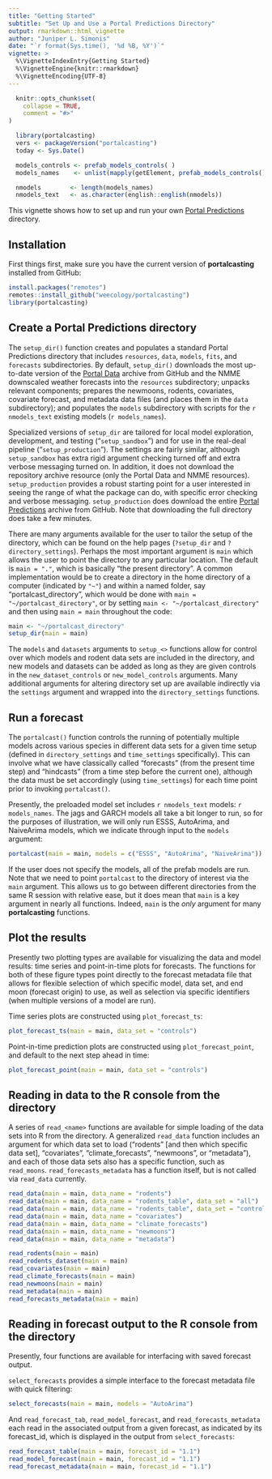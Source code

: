 ```yaml
---
title: "Getting Started"
subtitle: "Set Up and Use a Portal Predictions Directory"
output: rmarkdown::html_vignette
author: "Juniper L. Simonis"
date: "`r format(Sys.time(), '%d %B, %Y')`"
vignette: >
  %\VignetteIndexEntry{Getting Started}
  %\VignetteEngine{knitr::rmarkdown}
  %\VignetteEncoding{UTF-8}
---
```


```r
  knitr::opts_chunk$set(
    collapse = TRUE,
    comment = "#>"
)
```

```r
  library(portalcasting)
  vers <- packageVersion("portalcasting")
  today <- Sys.Date()

  models_controls <- prefab_models_controls( )
  models_names    <- unlist(mapply(getElement, prefab_models_controls(), "metadata")["print_name", ])

  nmodels        <- length(models_names)
  nmodels_text   <- as.character(english::english(nmodels))


```


This vignette shows how to set up and run your own [Portal Predictions](https://github.com/weecology/portalPredictions) directory.

## Installation

First things first, make sure you have the current version of **portalcasting** installed from GitHub:

```r
install.packages("remotes")
remotes::install_github("weecology/portalcasting")
library(portalcasting)
```

## Create a Portal Predictions directory

The `setup_dir()` function creates and populates a standard Portal Predictions directory that includes `resources`, `data`, `models`, `fits`, and `forecasts` subdirectories. 
By default, `setup_dir()` downloads the most up-to-date version of the [Portal Data](https://doi.org/10.5281/zenodo.1215988) archive from GitHub and the NMME downscaled weather forecasts into the `resources` subdirectory; unpacks relevant components; prepares the newmoons, rodents, covariates, covariate forecast, and metadata data files (and places them in the `data` subdirectory); and populates the `models` subdirectory with scripts for the `r nmodels_text` existing models (`r models_names`).

Specialized versions of `setup_dir` are tailored for local model exploration, development, and  testing ("`setup_sandbox`") and for use in the real-deal pipeline ("`setup_production`"). The settings are fairly similar, although `setup_sandbox` has extra rigid argument checking turned off and extra verbose messaging turned on. In addition, it does not download the repository archive resource (only the Portal Data and NMME resources). `setup_production` provides a robust starting point for a user interested in seeing the range of what the package can do, with specific error checking and verbose messaging. `setup_production` does download the entire [Portal Predictions](https://doi.org/10.5281/zenodo.833438) archive from GitHub. Note that downloading the full directory does take a few minutes.

There are many arguments available for the user to tailor the setup of the directory, which can be found on the help pages (`?setup_dir` and `?directory_settings`). Perhaps the most important argument is `main` which allows the user to point the directory to any particular location. The default is `main = "."`, which is basically "the present directory". A common implementation would be to create a directory in the home directory of a computer (indicated by `"~"`) and within a named folder, say "portalcast_directory", which would be done with `main = "~/portalcast_directory"`, or by setting `main <- "~/portalcast_directory"` and then using `main = main` throughout the code:

```r
main <- "~/portalcast_directory"
setup_dir(main = main)
```

The `models` and `datasets` arguments to `setup_<>` functions allow for control over which models and rodent data sets are included in the directory, and new models and datasets can be added as long as they are given controls in the `new_dataset_controls` or `new_model_controls` arguments. 
Many additional arguments for altering directory set up are available indirectly via the `settings` argument and wrapped into the `directory_settings` functions.

## Run a forecast

The `portalcast()` function controls the running of potentially multiple models across various species in different data sets for a given time setup (defined in `directory_settings` and `time_settings` specifically). This can involve what we have classically called "forecasts" (from the present time step) and "hindcasts" (from a time step before the current one), although the data must be set accordingly (using `time_settings`) for each time point prior to invoking `portalcast()`.

Presently, the preloaded model set includes `r nmodels_text` models: `r models_names`. The jags and GARCH models all take a bit longer to run, so for the purposes of illustration, we will only run ESSS, AutoArima, and NaiveArima models, which we indicate through input to the `models` argument: 

```r
portalcast(main = main, models = c("ESSS", "AutoArima", "NaiveArima"))
```

If the user does not specify the models, all of the prefab models are run. Note that we need to point `portalcast` to the directory of interest via the `main` argument. This allows us to go between different directories from the same R session with relative ease, but it does mean that `main` is a key argument in nearly all functions. Indeed, `main` is the *only* argument for many **portalcasting** functions.

## Plot the results

Presently two plotting types are available for visualizing the data and model results: time series and point-in-time plots for forecasts. The functions for both of these figure types point directly to the forecast metadata file that allows for flexible selection of which specific model, data set, and end moon (forecast origin) to use, as well as selection via specific identifiers (when multiple versions of a model are run). 

Time series plots are constructed using `plot_forecast_ts`:

```r
plot_forecast_ts(main = main, data_set = "controls")
```

Point-in-time prediction plots are constructed using `plot_forecast_point`, and default to the next step ahead in time:

```r
plot_forecast_point(main = main, data_set = "controls")
```




## Reading in data to the R console from the directory

A series of `read_<name>` functions are available for simple loading of the data sets into R from the directory. A generalized `read_data` function includes an  argument for which data set to load ("rodents" [and then which specific data set], "covariates", "climate_forecasts", "newmoons", or "metadata"), and each of those data sets also has a specific function, such as `read_moons`. `read_forecasts_metadata` has a function itself, but is not called via `read_data` currently.

```r
read_data(main = main, data_name = "rodents")
read_data(main = main, data_name = "rodents_table", data_set = "all")
read_data(main = main, data_name = "rodents_table", data_set = "controls")
read_data(main = main, data_name = "covariates")
read_data(main = main, data_name = "climate_forecasts")
read_data(main = main, data_name = "newmoons")
read_data(main = main, data_name = "metadata")

read_rodents(main = main)
read_rodents_dataset(main = main)
read_covariates(main = main)
read_climate_forecasts(main = main)
read_newmoons(main = main)
read_metadata(main = main)
read_forecasts_metadata(main = main)
```

## Reading in forecast output to the R console from the directory

Presently, four functions are available for interfacing with saved forecast output. 

`select_forecasts` provides a simple interface to the forecast metadata file with quick filtering:

```r
select_forecasts(main = main, models = "AutoArima")
```

And `read_forecast_tab`, `read_model_forecast`, and `read_forecasts_metadata` each read in the associated output from a given forecast, as indicated by its forecast_id, which is displayed in the output from `select_forecasts`:

```r
read_forecast_table(main = main, forecast_id = "1.1")
read_model_forecast(main = main, forecast_id = "1.1")
read_forecast_metadata(main = main, forecast_id = "1.1")
```

